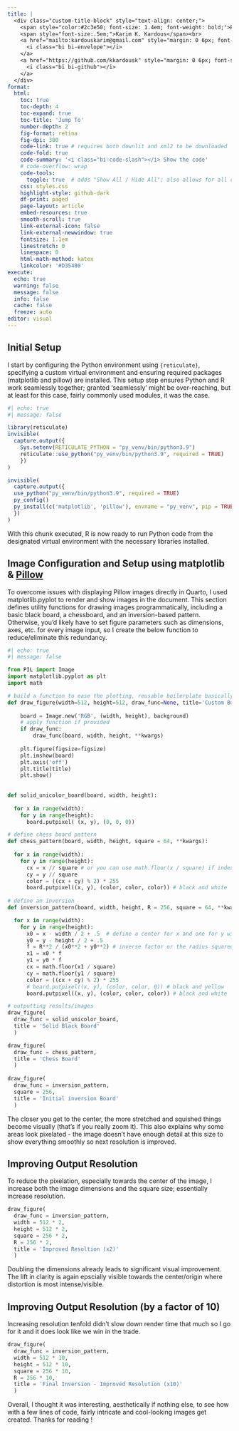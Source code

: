 ```yaml
---
title: |
  <div class="custom-title-block" style="text-align: center;">
    <span style="color:#2c3e50; font-size: 1.4em; font-weight: bold;">Exploring Inversions using Python</span><br>
    <span style="font-size:.5em;">Karim K. Kardous</span><br>
    <a href="mailto:kardouskarim@gmail.com" style="margin: 0 6px; font-size: 0.9em;">
      <i class="bi bi-envelope"></i>
    </a>
    <a href="https://github.com/kkardousk" style="margin: 0 6px; font-size: 0.9em;">
      <i class="bi bi-github"></i>
    </a>
  </div>
format:  
  html:
    toc: true
    toc-depth: 4
    toc-expand: true
    toc-title: 'Jump To'
    number-depth: 2
    fig-format: retina
    fig-dpi: 300
    code-link: true # requires both downlit and xml2 to be downloaded
    code-fold: true
    code-summary: '<i class="bi-code-slash"></i> Show the code'
    # code-overflow: wrap
    code-tools:
      toggle: true  # adds "Show All / Hide All"; also allows for all code copy (at once as quarto doc)
    css: styles.css
    highlight-style: github-dark
    df-print: paged
    page-layout: article
    embed-resources: true
    smooth-scroll: true
    link-external-icon: false
    link-external-newwindow: true
    fontsize: 1.1em
    linestretch: 0
    linespace: 0
    html-math-method: katex
    linkcolor: '#D35400'
execute:
  echo: true
  warning: false
  message: false
  info: false
  cache: false
  freeze: auto
editor: visual
---
```


## **Initial Setup**

::: text-justify
I start by configuring the Python environment using `{reticulate}`, specifying a custom virtual environment and ensuring required packages (matplotlib and pillow) are installed. This setup step ensures Python and R work seamlessly together; granted 'seamlessly' might be over-reaching, but at least for this case, fairly commonly used modules, it was the case.
:::

```r
#| echo: true
#| message: false

library(reticulate)
invisible(
  capture.output({
    Sys.setenv(RETICULATE_PYTHON = "py_venv/bin/python3.9")
    reticulate::use_python("py_venv/bin/python3.9", required = TRUE)
    })
)

invisible(
  capture.output({
  use_python("py_venv/bin/python3.9", required = TRUE)
  py_config()
  py_install(c('matplotlib', 'pillow'), envname = "py_venv", pip = TRUE)
  })
)
```

::: text-justify
With this chunk executed, R is now ready to run Python code from the designated virtual environment with the necessary libraries installed.
:::

## **Image Configuration and Setup using matplotlib & [Pillow](https://pypi.org/project/pillow/)**

::: text-justify
To overcome issues with displaying Pillow images directly in Quarto, I used matplotlib.pyplot to render and show images in the document. This section defines utility functions for drawing images programmatically, including a basic black board, a chessboard, and an inversion-based pattern. Otherwise, you'd likely have to set figure parameters such as dimensions, axes, etc. for every image input, so I create the below function to reduce/eliminate this redundancy.
:::

```python
#| echo: true
#| message: false

from PIL import Image 
import matplotlib.pyplot as plt
import math

# build a function to ease the plotting, reusable boilerplate basically with option to add additional arguments
def draw_figure(width=512, height=512, draw_func=None, title='Custom Board', figsize=(4, 4), background='white', **kwargs):
    
    board = Image.new('RGB', (width, height), background) 
    # apply function if provided
    if draw_func:
        draw_func(board, width, height, **kwargs)
    
    plt.figure(figsize=figsize)
    plt.imshow(board)
    plt.axis('off')
    plt.title(title)
    plt.show()
    
  
def solid_unicolor_board(board, width, height):
  
  for x in range(width):
    for y in range(height):
      board.putpixel( (x, y), (0, 0, 0))

# define chess board pattern
def chess_pattern(board, width, height, square = 64, **kwargs):
  
  for x in range(width):
    for y in range(height):
      cx = x // square # or you can use math.floor(x / square) if index doesn't jstart at 0 
      cy = y // square
      color = ((cx + cy) % 2) * 255
      board.putpixel((x, y), (color, color, color)) # black and white
      
# define an inversion 
def inversion_pattern(board, width, height, R = 256, square = 64, **kwargs):

  for x in range(width):
    for y in range(height):
      x0 = x - width / 2 + .5  # define a center for x and one for y with offsets by half a pixel as technically the center is at .5, .5
      y0 = y - height / 2 + .5
      f = R**2 / (x0**2 + y0**2) # inverse factor or the radius squared divided by distance to center; addition to avoid zero division
      x1 = x0 * f
      y1 = y0 * f
      cx = math.floor(x1 / square)
      cy = math.floor(y1 / square)
      color = ((cx + cy) % 2) * 255
      # board.putpixel((x, y), (color, color, 0)) # black and yellow  
      board.putpixel((x, y), (color, color, color)) # black and white  

# outputting results/images
draw_figure(
  draw_func = solid_unicolor_board,
  title = 'Solid Black Board'
  )

draw_figure(
  draw_func = chess_pattern, 
  title = 'Chess Board'
  )
  
draw_figure(
  draw_func = inversion_pattern, 
  square = 256, 
  title = 'Initial inversion Board'
  )

```

::: text-justify
The closer you get to the center, the more stretched and squished things become visually (that's if you really zoom it). This also explains why some areas look pixelated - the image doesn’t have enough detail at this size to show everything smoothly so next resolution is improved.
:::

## **Improving Output Resolution**

::: text-justify
To reduce the pixelation, especially towards the center of the image, I increase both the image dimensions and the square size; essentially increase resolution.
:::

```python
draw_figure(
  draw_func = inversion_pattern, 
  width = 512 * 2, 
  height = 512 * 2, 
  square = 256 * 2, 
  R = 256 * 2, 
  title = 'Improved Resoltion (x2)'
  )
```

::: text-justify
Doubling the dimensions already leads to significant visual improvement. The lift in clarity is again epscially visible towards the center/origin where distortion is most intense/visible.
:::

## **Improving Output Resolution (by a factor of 10)**

Increasing resolution tenfold didn't slow down render time that much so I go for it and it does look like we win in the trade.

```python
draw_figure(
  draw_func = inversion_pattern, 
  width = 512 * 10, 
  height = 512 * 10, 
  square = 256 * 10, 
  R = 256 * 10, 
  title = 'Final Inversion - Improved Resolution (x10)'
  )
```

Overall, I thought it was interesting, aesthetically if nothing else, to see how with a few lines of code, fairly intricate and cool-looking images get created. Thanks for reading !

